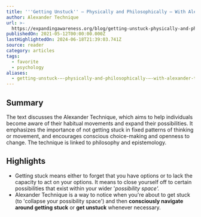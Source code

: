```yaml
---
title: '''Getting Unstuck'' — Physically and Philosophically — With Alexander Technique'
author: Alexander Technique
url: >-
  https://expandingawareness.org/blog/getting-unstuck-physically-and-philosophically-with-alexander-technique/
publishedOn: 2021-05-12T00:00:00.000Z
lastHighlightedOn: 2024-06-18T21:39:03.741Z
source: reader
category: articles
tags:
  - favorite
  - psychology
aliases:
  - getting-unstuck-—-physically-and-philosophically-—-with-alexander-technique
---
```

## Summary

The text discusses the Alexander Technique, which aims to help individuals become aware of their habitual movements and expand their possibilities. It emphasizes the importance of not getting stuck in fixed patterns of thinking or movement, and encourages conscious choice-making and openness to change. The technique is linked to philosophy and epistemology.

## Highlights
- Getting stuck means either to forget that you have options or to lack the capacity to act on your options. It means to close yourself off to certain possibilities that exist within your wider '*possibility space'.*
- Alexander Technique is a way to notice when you're about to get stuck (to 'collapse your possibility space') and then **consciously navigate around getting stuck** or **get unstuck** whenever necessary.

